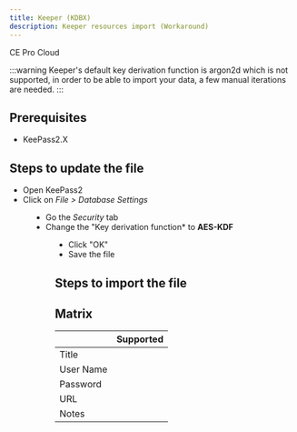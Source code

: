 ```yaml
---
title: Keeper (KDBX)
description: Keeper resources import (Workaround)
---
```



<div style={{display: "flex", gap: "1rem"}}>
  <Chips link="https://www.passbolt.com/ce/docker" isUnderMainTitle={true}>CE</Chips>
  <Chips link="https://www.passbolt.com/pricing/pro" isUnderMainTitle={true}>Pro</Chips>
  <Chips link="https://www.passbolt.com/pricing/cloud" isUnderMainTitle={true}>Cloud</Chips>
</div>

:::warning
Keeper's default key derivation function is argon2d which is not supported, in order to be able to import your data, a few manual iterations are needed.
:::

## Prerequisites
- KeePass2.X

## Steps to update the file
- Open KeePass2
- Click on *File > Database Settings*

<Figure
  src={
    '/img/import/keeper/keepass_software.png'
  }
  caption="fig. Database Settings Menu"
  alt="Database Settings Menu"
  size={{width: 640}}
/>

- Go the *Security* tab
- Change the "Key derivation function* to **AES-KDF**

<Figure
  src={
    '/img/import/keeper/keepass_algorithm.png'
  }
  caption="fig. Key derivation function update to AES-KDF"
  alt="Key derivation function update to AES-KDF"
  size={{width: 640}}
/>

- Click "OK"
- Save the file

## Steps to import the file

<ImportSteps />

## Matrix

|   |  Supported |
|---|---|
| Title | <CheckMarkSuccess/>  |
| User Name  | <CheckMarkSuccess/> |
| Password  | <CheckMarkSuccess/>  |
| URL | <CheckMarkSuccess/> |
| Notes | <CheckMarkSuccess/> |
